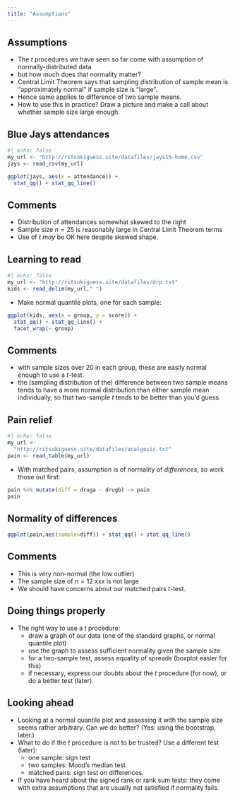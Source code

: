 ```yaml
---
title: "Assumptions"
---
```


## Assumptions

- The $t$ procedures we have seen so far come with assumption of normally-distributed data
- but how much does that normality matter?
- Central Limit Theorem says that sampling distribution of sample mean is "approximately normal" if sample size is "large".
- Hence same applies to difference of two sample means.
- How to use this in practice? Draw a picture and make a call about whether sample size large enough.

## Blue Jays attendances

```r
#| echo: false
my_url <- "http://ritsokiguess.site/datafiles/jays15-home.csv"
jays <- read_csv(my_url) 
```

```r
ggplot(jays, aes(x = attendance)) + 
  stat_qq() + stat_qq_line()
```

## Comments

- Distribution of attendances somewhat skewed to the right
- Sample size $n = 25$ is reasonably large in  Central Limit Theorem terms
- Use of $t$ *may* be OK here despite skewed shape.

## Learning to read

```r
#| echo: false
my_url <- "http://ritsokiguess.site/datafiles/drp.txt"
kids <- read_delim(my_url," ")
```

- Make normal quantile plots, one for each sample:

```r
ggplot(kids, aes(x = group, y = score)) + 
  stat_qq() + stat_qq_line() +
  facet_wrap(~ group)
```

## Comments

- with sample sizes over 20 in each group, these are easily normal enough to use a $t$-test.
- the (sampling distribution of the) difference between two sample means tends to have a more normal distribution than either sample mean individually, so that two-sample $t$ tends to be better than you'd guess.

## Pain relief

```r
#| echo: false
my_url <- 
  "http://ritsokiguess.site/datafiles/analgesic.txt"
pain <- read_table(my_url)
```

- With matched pairs, assumption is of normality of *differences*, so work those out first:

```r
pain %>% mutate(diff = druga - drugb) -> pain
pain
```

## Normality of differences

```r
ggplot(pain,aes(sample=diff)) + stat_qq() + stat_qq_line()
```

## Comments

- This is very non-normal (the low outlier)
- The sample size of $n = 12$ xxx is not large
- We should have concerns about our matched pairs $t$-test.

## Doing things properly

- The right way to use a $t$ procedure:
  - draw a graph of our data (one of the standard graphs, or normal quantile plot)
  - use the graph to assess sufficient normality given the sample size
  - for a two-sample test, assess equality of spreads (boxplot easier for this)
  - if necessary, express our doubts about the $t$ procedure (for now), or do a better test (later).

## Looking ahead

- Looking at a normal quantile plot and assessing it with the sample size seems rather arbitrary. Can we do better? (Yes: using the bootstrap, later.)
- What to do if the $t$ procedure is not to be trusted? Use a different test (later):
  - one sample: sign test
  - two samples: Mood's median test
  - matched pairs: sign test on differences.
   
- If you have heard about the signed rank or rank sum tests: they come with extra assumptions that are usually not satisfied if normality fails.
